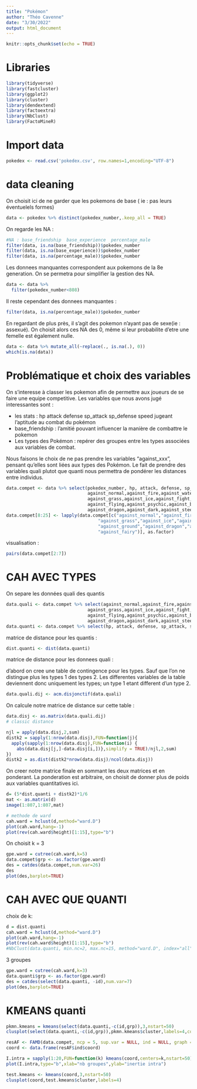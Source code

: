 ```yaml
---
title: "Pokémon"
author: "Théo Cavenne"
date: "3/30/2022"
output: html_document
---
```


```r
knitr::opts_chunk$set(echo = TRUE)
```

# Libraries

```r
library(tidyverse)
library(fastcluster)
library(ggplot2)
library(cluster)
library(dendextend)
library(factoextra)
library(NbClust)
library(FactoMineR)
```

# Import data

```r
pokedex <- read.csv('pokedex.csv', row.names=1,encoding="UTF-8")
```

# data cleaning

On choisit ici de ne garder que les pokemons de base ( ie : pas leurs éventuelels formes)

```r
data <- pokedex %>% distinct(pokedex_number,.keep_all = TRUE)
```

On regarde les NA : 
```r
#NA : base_friendship  base_experience  percentage_male
filter(data, is.na(base_friendship))$pokedex_number
filter(data, is.na(base_experience))$pokedex_number
filter(data, is.na(percentage_male))$pokedex_number
```

Les donnees manquantes correspondent aux pokemons de la 8e generation. On se permetra pour simplifier la gestion des NA. 

```r
data <- data %>% 
  filter(pokedex_number<808)
```

Il reste cependant des donnees manquantes : 

```r
filter(data, is.na(percentage_male))$pokedex_number
```

En regardant de plus près, il s'agit des pokemon n'ayant pas de sexe(ie : assexué). 
On choisit alors ces NA des 0, même si leur probabilite d'etre une femelle est également nulle. 

```r
data <- data %>% mutate_all(~replace(., is.na(.), 0))
which(is.na(data))
```
# Problématique et choix des variables

On s'interesse à classer les pokemon afin de permettre aux joueurs de se faire une equipe competitive. Les variables que nous avons jugé interessantes sont : 

- les stats : hp attack defense sp_attack sp_defense speed jugeant l'aptitude au combat du pokémon
- base_friendship : l'amitié pouvant influencer la manière de combattre le pokemon
- Les types des Pokémon : repérer des groupes entre les types associées aux variables de combat. 

Nous faisons le choix de ne pas prendre les variables "against_xxx", pensant qu'elles sont liées aux types des Pokémon. Le fait de prendre des variables quali plutot que quanti nous permettra de pondérer les distances entre individus. 

```r
data.compet <- data %>% select(pokedex_number, hp, attack, defense, sp_attack, sp_defense, speed,
                               against_normal,against_fire,against_water,against_electric,
                               against_grass,against_ice,against_fight,against_poison,against_ground,
                               against_flying,against_psychic,against_bug,against_rock,against_ghost,
                               against_dragon,against_dark,against_steel,against_fairy)
data.compet[8:25] <- lapply(data.compet[c("against_normal","against_fire","against_water","against_electric",
                                   "against_grass","against_ice","against_fight","against_poison",
                                   "against_ground","against_dragon","against_dark","against_steel",
                                   "against_fairy")], as.factor)
```

visualisation :

```r
pairs(data.compet[2:7])
```

# CAH AVEC TYPES

On separe les données quali des quantis

```r
data.quali <- data.compet %>% select(against_normal,against_fire,against_water,against_electric,
                               against_grass,against_ice,against_fight,against_poison,against_ground,
                               against_flying,against_psychic,against_bug,against_rock,against_ghost,
                               against_dragon,against_dark,against_steel,against_fairy)
data.quanti <- data.compet %>% select(hp, attack, defense, sp_attack, sp_defense, speed)
```

matrice de distance pour les quantis : 

```r
dist.quanti <- dist(data.quanti)
```

matrice de distance pour les donnees quali : 

d'abord on cree une table de contingence pour les types. 
Sauf que l'on ne distingue plus les types 1 des types 2. Les differentes variables de la table deviennent donc uniquement les types; un type 1 etant different d'un type 2. 

```r
data.quali.dij <- acm.disjonctif(data.quali)
```

On calcule notre matrice de distance sur cette table : 

```r
data.disj <- as.matrix(data.quali.dij)
# classic distance

njl = apply(data.disj,2,sum)
distk2 = sapply(1:nrow(data.disj),FUN=function(j){
  apply(sapply(1:nrow(data.disj),FUN=function(i) {
    abs(data.disj[j,]-data.disj[i,])},simplify = TRUE)/njl,2,sum)
})
distk2 = as.dist(distk2*nrow(data.disj)/ncol(data.disj))
```

On creer notre matrice finale en sommant les deux matrices et en ponderant. 
La ponderation est arbitraire, on choisit de donner plus de poids aux variables quantitatives ici. 

```r
d= (5*dist.quanti + distk2)*1/6
mat <- as.matrix(d)
image(1:807,1:807,mat)
```

```r
# methode de ward
cah.ward = hclust(d,method="ward.D")
plot(cah.ward,hang=-1)
plot(rev(cah.ward$height)[1:15],type="b")
```
On choisit k = 3 

```r
gpe.ward = cutree(cah.ward,k=5)
data.compet$grp <- as.factor(gpe.ward)
des = catdes(data.compet,num.var=26)
des
plot(des,barplot=TRUE)
```

# CAH AVEC QUE QUANTI

choix de k:
```r
d = dist.quanti
cah.ward = hclust(d,method="ward.D")
plot(cah.ward,hang=-1)
plot(rev(cah.ward$height)[1:15],type="b")
#NbClust(data.quanti, min.nc=2, max.nc=15, method="ward.D", index="all")
```
3 groupes


```r
gpe.ward = cutree(cah.ward,k=3)
data.quanti$grp <- as.factor(gpe.ward)
des = catdes(select(data.quanti, -id),num.var=7)
plot(des,barplot=TRUE)
```

# KMEANS quanti

```r
pkmn.kmeans = kmeans(select(data.quanti,-c(id,grp)),3,nstart=50)
clusplot(select(data.quanti,-c(id,grp)),pkmn.kmeans$cluster,labels=4,col.p=as.numeric(data.quanti$grp))
```





```r
resAF <- FAMD(data.compet, ncp = 5, sup.var = NULL, ind = NULL, graph = TRUE)
coord <- data.frame(resAF$ind$coord)

I.intra = sapply(1:20,FUN=function(k) kmeans(coord,centers=k,nstart=50)$tot.withinss)
plot(I.intra,type="b",xlab="nb groupes",ylab="inertie intra")

test.kmeans <- kmeans(coord,3,nstart=50)
clusplot(coord,test.kmeans$cluster,labels=4)
```


